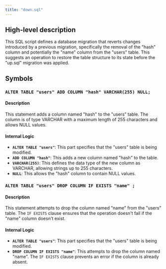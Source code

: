 ```yaml
---
title: "down.sql"
---
```


## High-level description
This SQL script defines a database migration that reverts changes introduced by a previous migration, specifically the removal of the "hash" column and potentially the "name" column from the "users" table. This suggests an operation to restore the table structure to its state before the "up.sql" migration was applied.

## Symbols

### `ALTER TABLE "users" ADD COLUMN "hash" VARCHAR(255) NULL;`
#### Description
This statement adds a column named "hash" to the "users" table. The column is of type VARCHAR with a maximum length of 255 characters and allows NULL values.

#### Internal Logic
- **`ALTER TABLE "users"`**:  This part specifies that the "users" table is being modified.
- **`ADD COLUMN "hash"`**: This adds a new column named "hash" to the table.
- **`VARCHAR(255)`**: This defines the data type of the new column as VARCHAR, allowing strings up to 255 characters.
- **`NULL`**: This allows the "hash" column to contain NULL values.

### `ALTER TABLE "users" DROP COLUMN IF EXISTS "name" ;`
#### Description
This statement attempts to drop the column named "name" from the "users" table. The `IF EXISTS` clause ensures that the operation doesn't fail if the "name" column doesn't exist.

#### Internal Logic
- **`ALTER TABLE "users"`**: This part specifies that the "users" table is being modified.
- **`DROP COLUMN IF EXISTS "name"`**: This attempts to drop the column named "name". The `IF EXISTS` clause prevents an error if the column is already absent.
